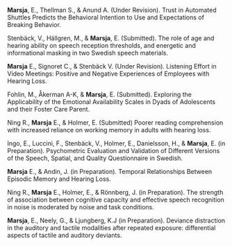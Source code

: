 **Marsja**, E., Thellman S., & Anund A. (Under Revision). Trust in Automated Shuttles Predicts the Behavioral Intention to Use and Expectations of Breaking Behavior.

Stenbäck, V., Hällgren,  M., & **Marsja**, E. (Submitted). The role of age and hearing ability on speech reception thresholds, and energetic and informational masking in two Swedish speech materials.

**Marsja** E.,  Signoret C., & Stenbäck V. (Under Revision).  Listening Effort in Video Meetings: Positive and Negative Experiences of Employees with Hearing Loss.

Fohlin, M., Åkerman A-K, & **Marsja**, E. (Submitted). Exploring the Applicability of the Emotional Availability Scales in Dyads of Adolescents and their Foster Care Parent.

Ning R., **Marsja** E., & Holmer, E. (Submitted) Poorer reading comprehension with increased reliance on working memory in adults with hearing loss.

Ingo, E., Luccini, F., Stenbäck, V., Holmer, E.,  Danielsson, H., & **Marsja**, E. (in Preparation). Psychometric Evaluation and Validation of Different Versions of the Speech, Spatial, and Quality Questionnaire in Swedish.

**Marsja** E., & Andin, J. (in Preparation). Temporal Relationships Between Episodic Memory and Hearing Loss.

Ning R., **Marsja** E., Holmer, E., & Rönnberg, J. (in Preparation). The strength of association between cognitive capacity and effective speech recognition in noise is moderated by noise and task conditions.

**Marsja**, E., Neely, G., & Ljungberg, K.J (in Preparation). Deviance distraction in the auditory and tactile modalities after repeated exposure: differential aspects of tactile and auditory deviants.
